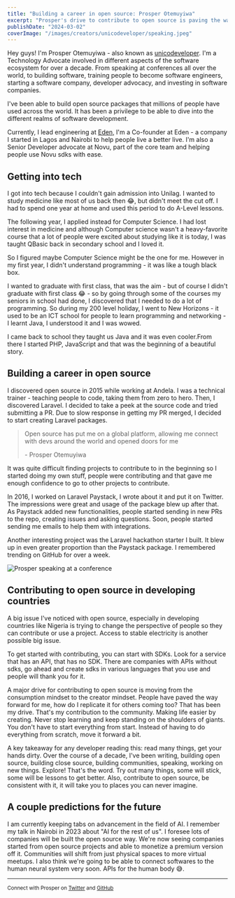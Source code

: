 ```yaml
---
title: "Building a career in open source: Prosper Otemuyiwa"
excerpt: "Prosper's drive to contribute to open source is paving the way for others in the community. He shares his journey and predictions for the future."
publishDate: "2024-03-02"
coverImage: "/images/creators/unicodeveloper/speaking.jpeg"
---
```


Hey guys! I'm Prosper Otemuyiwa - also known as [unicodeveloper](https://twitter.com/unicodeveloper). I'm a Technology Advocate involved in different aspects of the software ecosystem for over a decade. From speaking at conferences all over the world, to building software, training people to become software engineers, starting a software company, developer advocacy, and investing in software companies.

I've been able to build open source packages that millions of people have used across the world. It has been a privilege to be able to dive into the different realms of software development.

Currently, I lead engineering at [Eden](https://ouredenlife.com/), I'm a Co-founder at Eden - a company I started in Lagos and Nairobi to help people live a better live. I'm also a Senior Developer advocate at Novu, part of the core team and helping people use Novu sdks with ease.

## Getting into tech

I got into tech because I couldn't gain admission into Unilag. I wanted to study medicine like most of us back then 😂, but didn't meet the cut off. I had to spend one year at home and used this period to do A-Level lessons.

The following year, I applied instead for Computer Science. I had lost interest in medicine and although Computer science wasn't a heavy-favorite course that a lot of people were excited about studying like it is today, I was taught QBasic back in secondary school and I loved it.

So I figured maybe Computer Science might be the one for me. However in my first year, I didn't understand programming - it was like a tough black box.

I wanted to graduate with first class, that was the aim - but of course I didn't graduate with first class 😂 - so by going through some of the courses my seniors in school had done, I discovered that I needed to do a lot of programming. So during my 200 level holiday, I went to New Horizons - it used to be an ICT school for people to learn programming and networking - I learnt Java, I understood it and I was wowed.

I came back to school they taught us Java and it was even cooler.From there I started PHP, JavaScript and that was the beginning of a beautiful story.

## Building a career in open source

I discovered open source in 2015 while working at Andela. I was a technical trainer - teaching people to code, taking them from zero to hero. Then, I discovered Laravel. I decided to take a peek at the source code and tried submitting a PR. Due to slow response in getting my PR merged, I decided to start creating Laravel packages.

> Open source has put me on a global platform, allowing me connect with devs around the world and opened doors for me
>
> \- Prosper Otemuyiwa

It was quite difficult finding projects to contribute to in the beginning so I started doing my own stuff, people were contributing and that gave me enough confidence to go to other projects to contribute.

In 2016, I worked on Laravel Paystack, I wrote about it and put it on Twitter. The impressions were great and usage of the package blew up after that. As Paystack added new functionalities, people started sending in new PRs to the repo, creating issues and asking questions. Soon, people started sending me emails to help them with integrations.

Another interesting project was the Laravel hackathon starter I built. It blew up in even greater proportion than the Paystack package. I remembered trending on GitHub for over a week.

![Prosper speaking at a conference](/images/creators/unicodeveloper/prosper-1.jpeg)

## Contributing to open source in developing countries

A big issue I've noticed with open source, especially in developing countries like Nigeria is trying to change the perspective of people so they can contribute or use a project. Access to stable electricity is another possible big issue.

To get started with contributing, you can start with SDKs. Look for a service that has an API, that has no SDK. There are companies with APIs without sdks, go ahead and create sdks in various languages that you use and people will thank you for it.

A major drive for contributing to open source is moving from the consumption mindset to the creator mindset. People have paved the way forward for me, how do I replicate it for others coming too? That has been my drive. That's my contribution to the community. Making life easier by creating. Never stop learning and keep standing on the shoulders of giants. You don't have to start everything from start. Instead of having to do everything from scratch, move it forward a bit.

A key takeaway for any developer reading this: read many things, get your hands dirty. Over the course of a decade, I've been writing, building open source, building close source, building communities, speaking, working on new things. Explore! That's the word. Try out many things, some will stick, some will be lessons to get better. Also, contribute to open source, be consistent with it, it will take you to places you can never imagine.

## A couple predictions for the future

I am currently keeping tabs on advancement in the field of AI. I remember my talk in Nairobi in 2023 about "AI for the rest of us". I foresee lots of companies will be built the open source way. We're now seeing companies started from open source projects and able to monetize a premium version off it. Communities will shift from just physical spaces to more virtual meetups. I also think we're going to be able to connect softwares to the human neural system very soon. APIs for the human body 😅.

___
<small>Connect with Prosper on [Twitter](https://twitter.com/unicodeveloper) and [GitHub](https://github.com/unicodeveloper)</small>